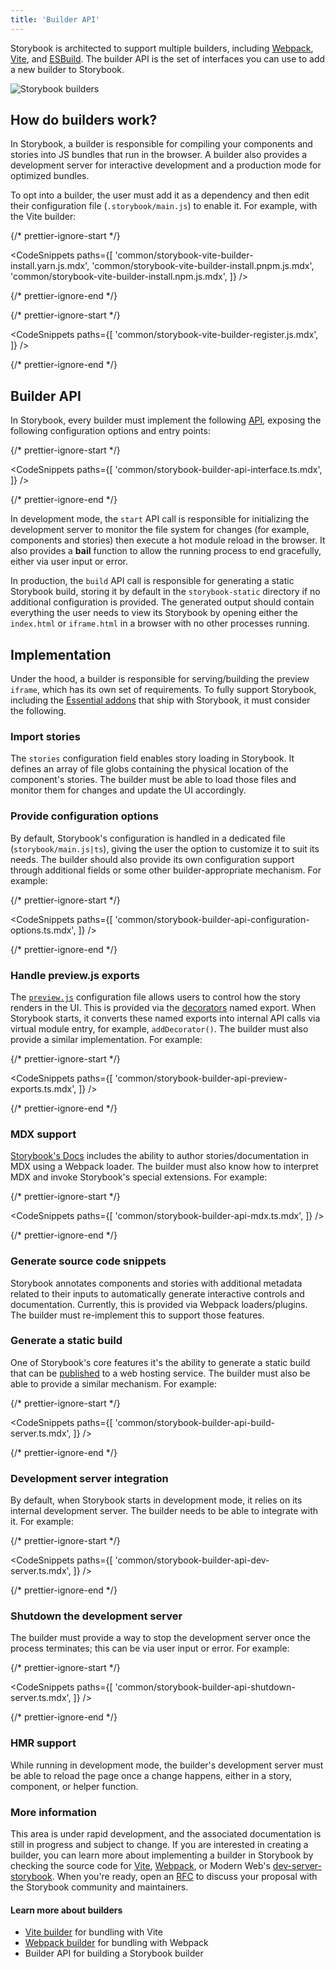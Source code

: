 ```yaml
---
title: 'Builder API'
---
```


Storybook is architected to support multiple builders, including [Webpack](https://webpack.js.org/), [Vite](https://vitejs.dev/), and [ESBuild](https://esbuild.github.io/). The builder API is the set of interfaces you can use to add a new builder to Storybook.

![Storybook builders](./storybook-builders.png)

## How do builders work?

In Storybook, a builder is responsible for compiling your components and stories into JS bundles that run in the browser. A builder also provides a development server for interactive development and a production mode for optimized bundles.

To opt into a builder, the user must add it as a dependency and then edit their configuration file (`.storybook/main.js`) to enable it. For example, with the Vite builder:

{/* prettier-ignore-start */}

<CodeSnippets
  paths={[
    'common/storybook-vite-builder-install.yarn.js.mdx',
    'common/storybook-vite-builder-install.pnpm.js.mdx',
    'common/storybook-vite-builder-install.npm.js.mdx',
  ]}
/>

{/* prettier-ignore-end */}

{/* prettier-ignore-start */}

<CodeSnippets
  paths={[
    'common/storybook-vite-builder-register.js.mdx',
  ]}
/>

{/* prettier-ignore-end */}

## Builder API

In Storybook, every builder must implement the following [API](https://github.com/storybookjs/storybook/blob/next/code/lib/types/src/modules/core-common.ts#L183-L203), exposing the following configuration options and entry points:

{/* prettier-ignore-start */}

<CodeSnippets
  paths={[
    'common/storybook-builder-api-interface.ts.mdx',
  ]}
/>

{/* prettier-ignore-end */}

In development mode, the `start` API call is responsible for initializing the development server to monitor the file system for changes (for example, components and stories) then execute a hot module reload in the browser.
It also provides a **bail** function to allow the running process to end gracefully, either via user input or error.

In production, the `build` API call is responsible for generating a static Storybook build, storing it by default in the `storybook-static` directory if no additional configuration is provided. The generated output should contain everything the user needs to view its Storybook by opening either the `index.html` or `iframe.html` in a browser with no other processes running.

## Implementation

Under the hood, a builder is responsible for serving/building the preview `iframe`, which has its own set of requirements. To fully support Storybook, including the [Essential addons](../writing-stories/index.md) that ship with Storybook, it must consider the following.

### Import stories

The `stories` configuration field enables story loading in Storybook. It defines an array of file globs containing the physical location of the component's stories. The builder must be able to load those files and monitor them for changes and update the UI accordingly.

### Provide configuration options

By default, Storybook's configuration is handled in a dedicated file (`storybook/main.js|ts`), giving the user the option to customize it to suit its needs. The builder should also provide its own configuration support through additional fields or some other builder-appropriate mechanism. For example:

{/* prettier-ignore-start */}

<CodeSnippets
  paths={[
    'common/storybook-builder-api-configuration-options.ts.mdx',
  ]}
/>

{/* prettier-ignore-end */}

### Handle preview.js exports

The [`preview.js`](../configure/index.md#configure-story-rendering) configuration file allows users to control how the story renders in the UI. This is provided via the [decorators](../writing-stories/decorators.md) named export. When Storybook starts, it converts these named exports into internal API calls via virtual module entry, for example, `addDecorator()`. The builder must also provide a similar implementation. For example:

{/* prettier-ignore-start */}

<CodeSnippets
  paths={[
    'common/storybook-builder-api-preview-exports.ts.mdx',
  ]}
/>

{/* prettier-ignore-end */}

### MDX support

[Storybook's Docs](../writing-docs/index.md) includes the ability to author stories/documentation in MDX using a Webpack loader. The builder must also know how to interpret MDX and invoke Storybook's special extensions. For example:

{/* prettier-ignore-start */}

<CodeSnippets
  paths={[
    'common/storybook-builder-api-mdx.ts.mdx',
  ]}
/>

{/* prettier-ignore-end */}

### Generate source code snippets

Storybook annotates components and stories with additional metadata related to their inputs to automatically generate interactive controls and documentation. Currently, this is provided via Webpack loaders/plugins. The builder must re-implement this to support those features.

### Generate a static build

One of Storybook's core features it's the ability to generate a static build that can be [published](../sharing/publish-storybook.md) to a web hosting service. The builder must also be able to provide a similar mechanism. For example:

{/* prettier-ignore-start */}

<CodeSnippets
  paths={[
    'common/storybook-builder-api-build-server.ts.mdx',
  ]}
/>

{/* prettier-ignore-end */}

### Development server integration

By default, when Storybook starts in development mode, it relies on its internal development server. The builder needs to be able to integrate with it. For example:

{/* prettier-ignore-start */}

<CodeSnippets
  paths={[
    'common/storybook-builder-api-dev-server.ts.mdx',
  ]}
/>

{/* prettier-ignore-end */}

### Shutdown the development server

The builder must provide a way to stop the development server once the process terminates; this can be via user input or error. For example:

{/* prettier-ignore-start */}

<CodeSnippets
  paths={[
    'common/storybook-builder-api-shutdown-server.ts.mdx',
  ]}
/>

{/* prettier-ignore-end */}

### HMR support

While running in development mode, the builder's development server must be able to reload the page once a change happens, either in a story, component, or helper function.

### More information

This area is under rapid development, and the associated documentation is still in progress and subject to change. If you are interested in creating a builder, you can learn more about implementing a builder in Storybook by checking the source code for [Vite](https://github.com/storybookjs/storybook/tree/next/code/builders/builder-vite), [Webpack](https://github.com/storybookjs/storybook/tree/next/code/builders/builder-webpack5), or Modern Web's [dev-server-storybook](https://github.com/modernweb-dev/web/blob/master/packages/dev-server-storybook/src/serve/storybookPlugin.ts). When you're ready, open an [RFC](../contribute/RFC.md) to discuss your proposal with the Storybook community and maintainers.

#### Learn more about builders

- [Vite builder](./vite.md) for bundling with Vite
- [Webpack builder](./webpack.md) for bundling with Webpack
- Builder API for building a Storybook builder
